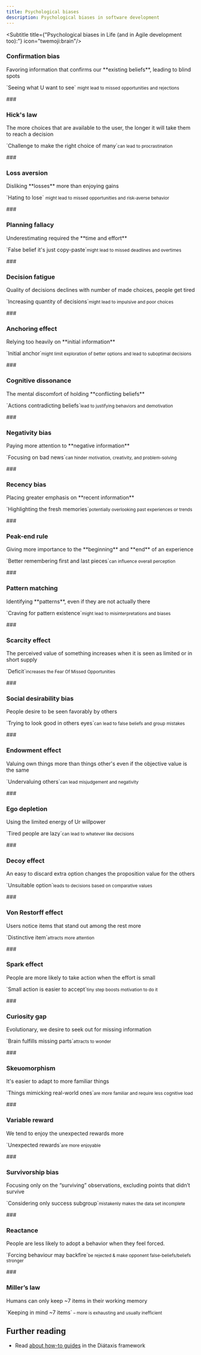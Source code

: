 ```yaml
---
title: Psychological biases
description: Psychological biases in software development
---
```


<Subtitle title={"Psychological biases in Life (and in Agile development too):"} icon="twemoji:brain"/>

### <h3 class="hidden">Confirmation bias</h3>
<Card title="Confirmation bias" icon="emoji:ballot-box-with-ballot">
  Favoring information that confirms our **existing beliefs**, leading to blind spots
  <p>`Seeing what U want to see` <small>might lead to missed opportunities and rejections</small></p>
</Card>
### <h3 class="hidden">Hick's law</h3>
<Card title="Hick's law" icon="emoji:thinking-face">
  The more choices that are available to the user, the longer it will take them to reach a decision
  <p>`Challenge to make the right choice of many`<small>can lead to procrastination</small></p>
</Card>
### <h3 class="hidden">Loss aversion</h3>
<Card title="Loss aversion" icon="emoji:chart-decreasing">
  Disliking **losses** more than enjoying gains
  <p>`Hating to lose` <small>might lead to missed opportunities and risk-averse behavior</small></p>
</Card>
### <h3 class="hidden">Planning fallacy</h3>
<Card title="Planning fallacy" icon="emoji:spiral-calendar">
  Underestimating required the **time and effort**
  <p>`False belief it's just copy-paste`<small>might lead to missed deadlines and overtimes</small></p>
</Card>
### <h3 class="hidden">Decision fatigue</h3>
<Card title="Decision fatigue" icon="emoji:anxious-face-with-sweat">
  Quality of decisions declines with number of made choices, people get tired
  <p>`Increasing quantity of decisions`<small>might lead to impulsive and poor choices</small></p>
</Card>
### <h3 class="hidden">Anchoring effect</h3>
<Card title="Anchoring effect" icon="emoji:anchor">
  Relying too heavily on **initial information**
  <p>`Initial anchor`<small>might limit exploration of better options and lead to suboptimal decisions</small></p>
</Card>
### <h3 class="hidden">Cognitive dissonance</h3>
<Card title="Cognitive dissonance" icon="emoji:disappointed-face">
  The mental discomfort of holding **conflicting beliefs**
  <p>`Actions contradicting beliefs`<small>lead to justifying behaviors and demotivation</small></p>
</Card>
### <h3 class="hidden">Negativity bias</h3>
<Card title="Negativity bias" icon="emoji:television">
  Paying more attention to **negative information**
  <p>`Focusing on bad news`<small>can hinder motivation, creativity, and problem-solving</small></p>
</Card>
### <h3 class="hidden">Recency bias</h3>
<Card title="Recency bias" icon="emoji:telephone-receiver">
  Placing greater emphasis on **recent information**
  <p>`Highlighting the fresh memories`<small>potentially overlooking past experiences or trends</small></p>
</Card>
### <h3 class="hidden">Peak-end rule</h3>
<Card title="Peak-end rule" icon="emoji:snow-capped-mountain">
  Giving more importance to the **beginning** and **end** of an experience
  <p>`Better remembering first and last pieces`<small>can influence overall perception</small></p>
</Card>
### <h3 class="hidden">Pattern matching</h3>
<Card title="Pattern matching" icon="emoji:film-frames">
  Identifying **patterns**, even if they are not actually there
  <p>`Craving for pattern existence`<small>might lead to misinterpretations and biases</small></p>
</Card>
### <h3 class="hidden">Scarcity effect</h3>
<Card title="Scarcity effect" icon="emoji:chocolate-bar">
  The perceived value of something increases when it is seen as limited or in short supply
  <p>`Deficit`<small>increases the Fear Of Missed Opportunities</small></p>
</Card>
### <h3 class="hidden">Social desirability bias</h3>
<Card title="Social desirability bias" icon="emoji:heart-decoration">
  People desire to be seen favorably by others
  <p>`Trying to look good in others eyes`<small>can lead to false beliefs and group mistakes</small></p>
</Card>
### <h3 class="hidden">Endowment effect</h3>
<Card title="Endowment effect" icon="emoji:fishing-pole">
  Valuing own things more than things other's even if the objective value is the same
  <p>`Undervaluing others`<small>can lead misjudgement and negativity</small></p>
</Card>
### <h3 class="hidden">Ego depletion</h3>
<Card title="Ego depletion" icon="emoji:person-in-bed">
  Using the limited energy of Ur willpower
  <p>`Tired people are lazy`<small>can lead to whatever like decisions</small></p>
</Card>
### <h3 class="hidden">Decoy effect</h3>
<Card title="Decoy effect" icon="emoji:popcorn">
  An easy to discard extra option changes the proposition value for the others
  <p>`Unsuitable option`<small>leads to decisions based on comparative values</small></p>
</Card>
### <h3 class="hidden">Von Restorff effect</h3>
<Card title="Von Restorff effect" icon="emoji:hot-pepper">
  Users notice items that stand out among the rest more
  <p>`Distinctive item`<small>attracts more attention</small></p>
</Card>
### <h3 class="hidden">Spark effect</h3>
<Card title="Spark effect" icon="emoji:bellhop-bell">
  People are more likely to take action when the effort is small
  <p>`Small action is easier to accept`<small>tiny step boosts motivation to do it</small></p>
</Card>
### <h3 class="hidden">Curiosity gap</h3>
<Card title="Curiosity gap" icon="emoji:magnifying-glass-tilted-left">
  Evolutionary, we desire to seek out for missing information
  <p>`Brain fulfills missing parts`<small>attracts to wonder</small></p>
</Card>
### <h3 class="hidden">Skeuomorphism</h3>
<Card title="Skeuomorphism" icon="emoji:joystick">
  It's easier to adapt to more familiar things
  <p>`Things mimicking real-world ones`<small>are more familiar and require less cognitive load</small></p>
</Card>
### <h3 class="hidden">Variable reward</h3>
<Card title="Variable reward" icon="emoji:slot-machine">
  We tend to enjoy the unexpected rewards more
  <p>`Unexpected rewards`<small>are more enjoyable</small></p>
</Card>
### <h3 class="hidden">Survivorship bias</h3>
<Card title="Survivorship bias" icon="emoji:small-airplane">
  Focusing only on the “surviving” observations, excluding points that didn’t survive
  <p>`Considering only success subgroup`<small>mistakenly makes the data set incomplete</small></p>
</Card>
### <h3 class="hidden">Reactance</h3>
<Card title="Reactance" icon="emoji:volcano">
  People are less likely to adopt a behavior when they feel forced.
  <p>`Forcing behaviour may backfire`<small>be rejected & make opponent false-beliefs/beliefs stronger</small></p>
</Card>
### <h3 class="hidden">Miller’s law</h3>
<Card title="Miller’s law" icon="emoji:telephone">
  Humans can only keep ~7 items in their working memory
  <p>`Keeping in mind ~7 items`<small> – more is exhausting and usually inefficient</small></p>
</Card>


## Further reading

- Read [about how-to guides](https://diataxis.fr/how-to-guides/) in the Diátaxis framework
